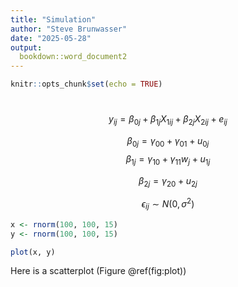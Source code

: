 ```yaml
---
title: "Simulation"
author: "Steve Brunwasser"
date: "2025-05-28"
output: 
  bookdown::word_document2
---
```


```r
knitr::opts_chunk$set(echo = TRUE)
```

# 

$$
y_{ij}=\beta_{0j}+\beta_{1j}X_{1ij}+\beta_{2j}X_{2ij}+e_{ij}
$$

$$
\beta_{0j}=\gamma_{00}+\gamma_{01}+u_{0j} 
$$ $$
\beta_{1j}=\gamma_{10}+\gamma_{11}w_j+u_{1j} 
$$

$$
\beta_{2j}=\gamma_{20}+u_{2j}
$$

$$
\epsilon_{ij} \sim N(0,\sigma^2) 
$$

```r
x <- rnorm(100, 100, 15)
y <- rnorm(100, 100, 15)

plot(x, y)
```

Here is a scatterplot (Figure \@ref(fig:plot))

